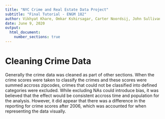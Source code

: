 ```yaml
---
title: "NYC Crime and Real Estate Data Project"
subtitle: "Final Tutorial - ENGM 182"
author: Vikhyat Khare, Omkar Kshirsagar, Carter Noordsij, John Sullivan
date: June 9, 2020
output:
  html_document:
    number_sections: true
---
```


# Cleaning Crime Data

Generally the crime data was cleaned as part of other sections. When the crime scores were taken to classify the crimes and these scores were summed accross zipcodes, crimes that could not be classified into defined categories were excluded. While excluding NAs could introduce bias, it was believed that the effect would be consistent accross time and population for the analysis. However, it did appear that there was a difference in the reporting for crime scores after 2006, which was accounted for when representing the data visually.